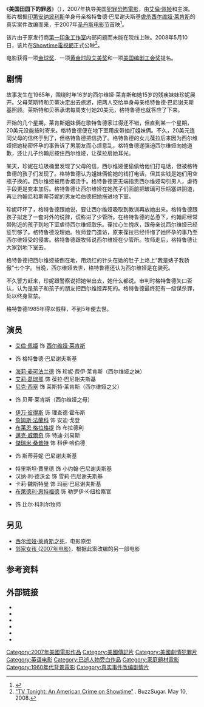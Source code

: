 {{NoteTA
|G1=Show
|G2=Movie
}}
{{Infobox film
| name = 美国田园下的罪恶<br>''An American Crime''
| director = {{tsl|en|Tommy O'Haver|汤米·奥·哈沃}}
| producer = {{tsl|en|Christine Vachon|克里斯婷·瓦陈}}<br />乔斯林·海斯<br />亨利·温特斯特恩<br />凯文·图伦<br />汉斯·里特尔
| writer = 汤米·奥·哈沃<br />伊雷内·特纳
| starring = [[艾倫·佩姬|艾倫·佩姬]]<br />{{tsl|en|Catherine Keener|凯瑟琳·基纳}}<br />[[海莉·麦可法兰德|海莉·麦可法兰德]]<br />[[艾莉·葛瑞那|艾莉·葛瑞那]]<br />[[詹姆斯·法蘭科|詹姆斯·法蘭科]]
| music = {{tsl|en|Alan Ari Lazar|阿伦·拉扎尔}}
| cinematography = 拜伦·沙阿
| editing = 梅利莎·肯特
| studio = [[第一印象工作室|第一印象工作室]]
| distributor = [[Showtime電視網|Showtime電視網]]
| released = {{Film date|2007|01|19|圣丹斯电影节}}
| runtime = 98分钟
| country = 美国
| language = 英语
}}
《'''美国田园下的罪恶'''》（{{lang-en|''An American Crime''}}），2007年{{tsl|en|Tommy O'Haver|汤米·奥·哈沃}}执导美国[[犯罪片|犯罪]][[恐怖電影|恐怖電影]]，由[[艾倫·佩姬|艾倫·佩姬]]和{{tsl|en|Catherine Keener|凯瑟琳·基纳}}主演。影片根据[[印第安纳波利斯|印第安纳波利斯]]单身母亲格特鲁德·巴尼谢夫斯基[[西尔维娅·莱肯斯之死|虐杀西尔维娅·莱肯斯]]的真实案件改编而来，于2007年[[圣丹斯电影节|圣丹斯电影节]]首映<ref name=broeske>{{cite web|last=Broeske|first=Pat H.|title=A Midwest Nightmare, Too Depraved to Ignore|url=https://www.nytimes.com/2007/01/14/movies/14broes.html|work=New York Times|accessdate=2011-09-07|date=2007-01-13}}</ref>。

该片由于原发行商[[第一印象工作室|第一印象工作室]]内部问题而未能在院线上映。2008年5月10日，该片在[[Showtime電視網|Showtime電視網]]正式公映<ref>[http://www.buzzsugar.com/TV-Tonight-American-Crime-Showtime-1619030 "TV Tonight: An American Crime on Showtime"] {{Webarchive|url=https://web.archive.org/web/20120402231346/http://www.buzzsugar.com/TV-Tonight-American-Crime-Showtime-1619030 |date=2012-04-02 }}. BuzzSugar. May 10, 2008.</ref>。

电影获得一项[[金球奖|金球奖]]、一项[[黄金时段艾美奖|黄金时段艾美奖]]和一项[[美国编剧工会奖|美国编剧工会奖]]提名。

==剧情==
故事发生在1965年，围绕时年16岁的西尔维娅·莱肯斯和她15岁的残疾妹妹珍妮展开。父母莱斯特和贝蒂决定出去旅游，把两人交给单身母亲格特鲁德·巴尼谢夫斯基照顾。莱斯特和贝蒂承诺每周支付她20美元，格特鲁德也就答应了下来。

开始的几个星期，莱肯斯姐妹俩在歌特鲁德家过得还不错，但直到某一个星期，20美元没能按时寄来。格特鲁德便在地下室用皮带抽打姐妹俩。不久，20美元连同父母的信终于到了，但格特鲁德把信扔了。格特鲁德的女儿葆拉后来因为西尔维娅把她秘密怀孕的事告诉了男朋友而心烦意乱，格特鲁德遂强迫西尔维娅向她道歉，还让儿子约翰尼按住西尔维娅，让葆拉扇她耳光。

某天，珍妮在垃圾桶里发现了父母的信，西尔维娅便偷偷给他们打电话，但被格特鲁德的孩子们发现了。格特鲁德认为姐妹俩偷她的钱打电话，但其实钱是她们用空瓶子换的。西尔维娅被用香烟烫手。格特鲁德更无端指责西尔维娅勾引男人，虐待手段更是变本加厉。格特鲁德让西尔维娅在她孩子们面前把玻璃可乐瓶塞进阴道，再让约翰尼和斯蒂芬妮的男友哈伯德把她拖进地下室。

珍妮吓坏了，格特鲁德跟她说，要让西尔维娅吸取到教训再放她出来。格特鲁德跟孩子拟定了一套对外的说辞，谎称进了少管所。在格特鲁德的怂恿下，约翰尼经常带附近的孩子到地下室虐待西尔维娅取乐。葆拉心生愧疚，跟母亲说西尔维娅已经惩罚够了。格特鲁德没理她。牧师登门造访，原来葆拉已经忏悔了她怀孕的事乃至西尔维娅受的侵害。格特鲁德跟牧师说西尔维娅在少管所。牧师走后，格特鲁德让大家到地下室去。

格特鲁德把西尔维娅按倒在地，用烧红的针头在她的肚子上烙上“我是婊子我骄傲”七个字。当晚，西尔维娅去世，格特鲁德还认为西尔维娅是在装死。

不久警方赶来，珍妮跟警察说把她带出去，她什么都说。审判时格特鲁德矢口否认，认为是孩子和孩子的朋友把西尔维娅弄死的。格特鲁德最终犯有一级谋杀罪，处以终身监禁。

格特鲁德1985年得以假释，不到5年便去世。

==演员==
{{div col|colwidth=22em}}
* [[艾倫·佩姬|艾倫·佩姬]] 饰 [[西尔维娅·莱肯斯|西尔维娅·莱肯斯]]
* {{tsl|en|Catherine Keener|凯瑟琳·基纳}} 饰 格特鲁德·巴尼谢夫斯基
* [[海莉·麦可法兰德|海莉·麦可法兰德]] 饰 珍妮·费伊·莱肯斯（西尔维娅之妹）
* [[艾莉·葛瑞那|艾莉·葛瑞那]] 饰 葆拉·巴尼谢夫斯基
* [[尼克·西塞|尼克·西塞]] 饰 莱斯特·莱肯斯（西尔维娅之父）
* {{tsl|en|Romy Rosemont|罗密·罗斯蒙特}} 饰 贝蒂·莱肯斯（西尔维娅之母）
* [[伊万·彼得斯|伊万·彼得斯]] 饰 理查德·霍布斯
* [[詹姆斯·法蘭科|詹姆斯·法蘭科]] 饰 安迪·戈登
* [[布莱恩·格拉格提|布莱恩·格拉格提]] 饰 布拉德利
* [[邁克·威爾奇|邁克·威爾奇]] 饰 特迪·刘易斯
* [[傑瑞米·桑普特|傑瑞米·桑普特]] 饰 科伊·哈伯德
* {{tsl|en|Scout Taylor-Compton|丝柯·泰勒-考普顿}} 饰 斯蒂芬妮·巴尼谢夫斯基
* 特里斯坦·賈里德 饰 小约翰·巴尼谢夫斯基
* 汉纳·利·德沃金 饰 雪莉·巴尼谢夫斯基
* 卡莉·魏斯特曼 饰 玛丽·巴尼谢夫斯基
* [[布萊德利·惠特福德|布萊德利·惠特福德]] 饰 勒罗伊·K·纽检察官
* {{tsl|en|Michael O'Keefe|迈克尔·奥吉弗}} 饰 比尔·科利尔牧师
{{div col end}}

==另见==
*[[西尔维娅·莱肯斯之死|西尔维娅·莱肯斯之死]]，电影原型
*[[邻家女孩_(2007年电影)|邻家女孩 (2007年电影)]]，根据此案改编的另一部电影

==参考资料==
{{reflist}}

==外部链接==
*{{Douban|1872272}}
*{{IMDb title|0802948}}
*{{allRovi movie|355726}}
*{{mojo title|americancrime}}
*{{rotten-tomatoes|american_crime}}
*{{Metacritic television|an-american-crime}}

{{DEFAULTSORT:American Crime}}
[[Category:2007年美國電影作品|Category:2007年美國電影作品]]
[[Category:美國傳記片|Category:美國傳記片]]
[[Category:美國劇情犯罪片|Category:美國劇情犯罪片]]
[[Category:英语电影|Category:英语电影]]
[[Category:已逝人物旁白作品|Category:已逝人物旁白作品]]
[[Category:家庭題材電影|Category:家庭題材電影]]
[[Category:1960年代背景電影|Category:1960年代背景電影]]
[[Category:真实事件改编剧情片|Category:真实事件改编剧情片]]